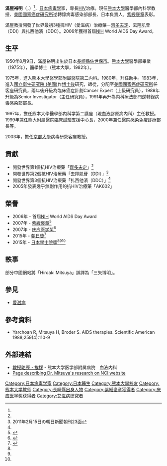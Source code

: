 {{Infobox scientist
| name              = 滿屋裕明<br><small>満屋 裕明（みつや ひろあき）</small>
| image             = Replace this image male.svg <!-- only free-content images are allowed for depicting living people - see [[WP:NONFREE|WP:NONFREE]] -->
| image_size        = 
| alt               = 
| caption           = 
| birth_date        = {{Birth date and age|1950|8|9|mf=y}}
| birth_place       = [[日本|日本]][[長崎縣|長崎縣]][[佐世保市|佐世保市]]
| death_date        = <!-- {{Death date and age|YYYY|MM|DD|1933|11|14}} (death date then birth date) -->
| death_place       = 
| residence         = [[日本|日本]][[熊本縣|熊本縣]]
| citizenship       = 
| nationality       = {{JPN}}
| fields            = [[病毒學|病毒學]]
| workplaces        = [[熊本大學|熊本大學]]<br>[[美國國家癌症研究所|美國國家癌症研究所]]<br>{{link-ja|國立國際醫療研究中心|国立国際医療研究センター}}
| alma_mater        = 熊本大學
| doctoral_advisor  = 
| academic_advisors = {{link-en|塞缪尔·布罗德|Samuel Broder}}
| doctoral_students = 
| notable_students  = 
| known_for         = [[齊多夫定|齊多夫定]]
| author_abbrev_bot = 
| author_abbrev_zoo = 
| influences        = 
| influenced        = 
| awards            =  [[紫綬褒章|紫綬褒章]]（2007）<br>[[庆应医学奖|庆应医学奖]]（2007）<br>[[朝日獎|朝日獎]]（2015）<br>[[日本學士院獎|日本學士院獎]]（2015）
| signature_alt     = 
| footnotes         = 
| spouse            = 
}}
{{Japanese|japanese=満屋 裕明|kana=みつや ひろあき|romaji=Mitsuya Hiroaki}}

'''滿屋裕明'''（{{jpn|j=満屋 裕明|hg=みつや ひろあき|rm=Mitsuya Hiroaki|f=}}，{{bd|1950年|8月9日}}）<ref name="KMSP2007" />，[[日本|日本]][[病毒學|病毒學]]家，專長[[HIV|HIV]]治療。現任[[熊本大學|熊本大學]]醫學部內科學教授、[[美國國家癌症研究所|美國國家癌症研究所]]逆轉錄病毒感染部部長、日本{{link-ja|國立國際醫療研究中心|国立国際医療研究センター}}負責人。[[紫綬褒章|紫綬褒章]]表彰。

滿屋教授開發了世界最初3種抗HIV（愛滋病）治療藥－[[齊多夫定|齊多夫定]]、去羥肌苷（DDI）與扎西他濱（DDC）。2006年獲得首屆[[國立衛生研究院_(美國)|NIH]] World AIDS Day Award。

== 生平 ==
1950年8月9日，滿屋裕明出生於日本[[長崎縣|長崎縣]][[佐世保市|佐世保市]]。[[熊本大學|熊本大學]]醫學部畢業（1975年），醫學博士（熊本大學，1982年）。

1975年，進入熊本大學醫學部附屬醫院第二内科。1980年，升任助手。1983年，進入[[國立衛生研究院_(美國)|國立衛生研究院 (美國)]]作[[博士後|博士後]]研究，師從{{link-en|塞缪尔·布罗德|Samuel Broder}}，分配至[[美國國家癌症研究所|美國國家癌症研究所]]任客座研究員，兩年後升級為臨床癌症計劃Cancer Expert（上級研究員），1989年升級為Senior Investigator（主任研究員），1991年再升為内科療法部門逆轉錄病毒感染部部長。

1997年，擔任熊本大學醫學部内科学第二講座（現血液膠原病内科）主任教授。1999年兼任熊大附屬醫院臨床試驗支援中心長，2000年兼任醫院感染免疫診療部長等。

2003年，擔任[[京都大學|京都大學]]病毒研究客座教授。

== 貢獻 ==
*開發世界第1個抗HIV治療藥「[[齊多夫定|齊多夫定]]」<ref name="KMSP2007" />
*開發世界第2個抗HIV治療藥「去羥肌苷（DDI）」<ref name="asahi20110215">2011年2月15日の朝日新聞朝刊23面</ref>
*開發世界第3個抗HIV治療藥「扎西他濱（DDC）」<ref name="asahi20110215"/>
*2005年發表幾乎無副作用的抗HIV治療藥「AK602」

== 榮譽 ==
* 2006年 - 首屆[[國立衛生研究院_(美國)|NIH]] World AIDS Day Award
* 2007年 - [[紫綬褒章|紫綬褒章]]<ref>{{Cite web |url=http://www.yakuji.co.jp/entry2960.html |title=2007年4月28日薬事日報 |access-date=2015年9月7日 |archive-date=2019年12月7日 |archive-url=https://web.archive.org/web/20191207083522/https://www.yakuji.co.jp/entry2960.html |dead-url=no }}</ref>
* 2007年 - [[庆应医学奖|庆应医学奖]]<ref>{{Cite web |url=http://www.ms-fund.keio.ac.jp/prize/winner/prize2007-j.html |title=第12回慶應医学賞受賞者 |access-date=2015-09-07 |archive-date=2018-06-27 |archive-url=https://web.archive.org/web/20180627080318/http://www.ms-fund.keio.ac.jp/prize/winner/prize2007-j.html |dead-url=no }}</ref>
* 2015年 - [[朝日獎|朝日獎]]<ref>{{Cite web |url=http://www.asahi.com/shimbun/award/asahi/2014prizewinner.html |title=朝日賞　２０１４(平成２６)年度　受賞者一覧 |access-date=2015-09-07 |archive-date=2021-01-09 |archive-url=https://web.archive.org/web/20210109204626/http://www.asahi.com/shimbun/award/asahi/2014prizewinner.html |dead-url=no }}</ref>
* 2015年 - [[日本學士院獎|日本學士院獎]]<ref name="jacad" /><ref name="sportal" /><ref name="nhk" />

== 軼事 ==
部分中國網站將「Hiroaki Mitsuya」誤譯為「三矢博明」。

== 參見 ==
* [[愛滋病|愛滋病]]

== 參考資料 ==
*  Yarchoan R, Mitsuya H, Broder S. AIDS therapies. Scientific American 1988;259(4):110-9
{{Reflist|refs=
<ref name="KMSP2007">{{cite news|title= 第12回慶應医学賞受賞者決定|author= 慶應義塾|date= 2007-09-26|url= http://www.ms-fund.keio.ac.jp/prize/news/2007release-j.pdf|accessdate= 2015-07-14|archive-date= 2021-01-27|archive-url= https://web.archive.org/web/20210127223529/https://www.ms-fund.keio.ac.jp/prize/news/2007release-j.pdf|dead-url= no}}</ref>
<ref name="nhk">{{Cite web |url=http://www3.nhk.or.jp/news/html/20150312/k10010013361000.html |title=日本学士院賞に９人選ばれる |accessdate=2015-03-16 |date=2015-03-12 |publisher=[[日本放送協会|NHK]] |work=NHLニュース }}{{dead link|date=2018年1月 |bot=InternetArchiveBot |fix-attempted=yes }}</ref>
<ref name="sportal">{{Cite web |url=http://scienceportal.jst.go.jp/news/newsflash_review/newsflash/2015/03/20150313_01.html |title=日本学士院賞に細野秀雄氏ら9人 |accessdate=2015-03-16 |publisher=[[科学技術振興機構|科学技術振興機構]] |work=サイエンスポータル |date=2015-03-13 |archive-date=2019-06-08 |archive-url=https://web.archive.org/web/20190608223154/http://scienceportal.jst.go.jp/news/newsflash_review/newsflash/2015/03/20150313_01.html |dead-url=no }}</ref>
<ref name="jacad">{{Cite web |url=http://www.japan-acad.go.jp/japanese/news/2015/031201.html |title=日本学士院賞授賞の決定について |accessdate=2015-03-16 |publisher=[[日本学士院|日本学士院]] |archive-date=2019-03-23 |archive-url=https://web.archive.org/web/20190323060642/http://www.japan-acad.go.jp/japanese/news/2015/031201.html |dead-url=no }}</ref>
}}
<references/>
== 外部連結 ==
* [http://www2.kuh.kumamoto-u.ac.jp/ketsueki/message/ 教授略歴・挨拶] {{Wayback|url=http://www2.kuh.kumamoto-u.ac.jp/ketsueki/message/ |date=20190928024758 }} - 熊本大学医学部附属病院　血液内科{{ja}}
*  [https://web.archive.org/web/20061004191016/http://ccr.ncifcrf.gov/Staff/Staff.asp?profileid=5568  Page describing Dr. Mitsuya's research on NCI website]

{{DEFAULTSORT:Amano Hiroshi}}
[[Category:日本病毒学家|Category:日本病毒学家]]
[[Category:日本醫生|Category:日本醫生]]
[[Category:熊本大學校友|Category:熊本大學校友]]
[[Category:熊本大学教师|Category:熊本大学教师]]
[[Category:長崎縣出身人物|Category:長崎縣出身人物]]
[[Category:紫綬褒章獲得者|Category:紫綬褒章獲得者]]
[[Category:庆应医学奖获得者|Category:庆应医学奖获得者]]
[[Category:艾滋病研究者|Category:艾滋病研究者]]